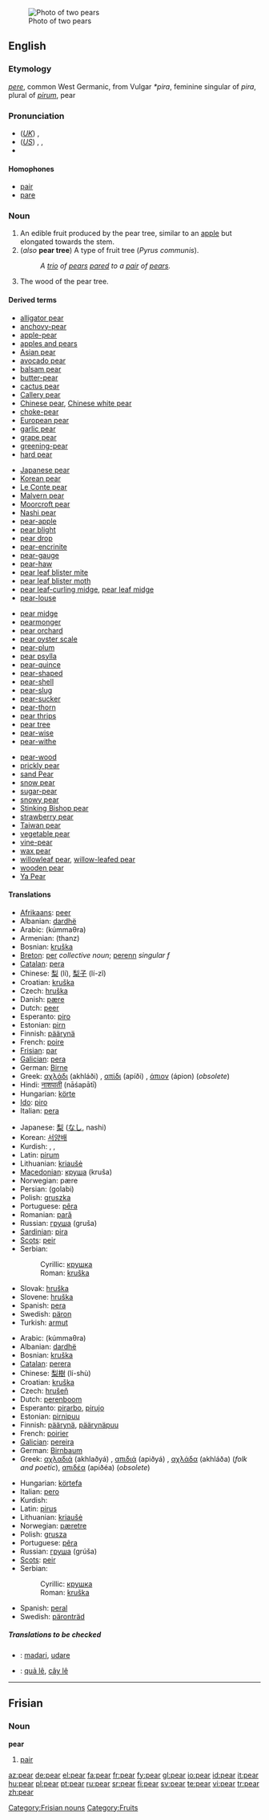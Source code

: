 {{wikipedia|dab=pear (disambiguation)|pear}}
[[Image:Pears.jpg|thumb|Photo of two pears]]
==English==

===Etymology===
{{OE.}} ''[[pere]]'', common West Germanic, from Vulgar {{L.}} ''*pira'', feminine singular of ''pira'', plural of ''[[pirum]]'', pear

===Pronunciation===
{{wikipedia}}
*(''[[Received Pronunciation|UK]]'') {{IPA|/pɛə/}}, {{SAMPA|/pE@/}}
*(''[[General American|US]]'') {{AHD|pâr}}, {{IPA|/pɛɹ/}}, {{SAMPA|/pEr\/}}
*{{audio|en-us-pear.ogg|Audio (US)}}

====Homophones====
{{commons}}
*[[pair]]
*[[pare]]

===Noun===
{{en-noun}}

# An edible fruit produced by the pear tree, similar to an [[apple]] but elongated towards the stem.
# (''also'' '''pear tree''') A type of fruit tree (''Pyrus communis'').
#:''A [[trio]] of [[pear]]s [[pare]]d to a [[pair]] of [[pear]]s.''
# The wood of the pear tree.

====Derived terms====
{{rel-top4|Terms derived from ''pear''}}
*[[alligator pear]]
*[[anchovy-pear]]
*[[apple-pear]]
*[[apples and pears]]
*[[Asian pear]]
*[[avocado pear]]
*[[balsam pear]]
*[[butter-pear]]
*[[cactus pear]]
*[[Callery pear]]
*[[Chinese pear]], [[Chinese white pear]]
*[[choke-pear]]
*[[European pear]]
*[[garlic pear]]
*[[grape pear]]
*[[greening-pear]]
*[[hard pear]]
{{rel-mid4}}
*[[Japanese pear]]
*[[Korean pear]]
*[[Le Conte pear]]
*[[Malvern pear]]
*[[Moorcroft pear]]
*[[Nashi pear]]
*[[pear-apple]]
*[[pear blight]]
*[[pear drop]]
*[[pear-encrinite]]
*[[pear-gauge]]
*[[pear-haw]]
*[[pear leaf blister mite]]
*[[pear leaf blister moth]]
*[[pear leaf-curling midge]], [[pear leaf midge]]
*[[pear-louse]]
{{rel-mid4}}
*[[pear midge]]
*[[pearmonger]]
*[[pear orchard]]
*[[pear oyster scale]]
*[[pear-plum]]
*[[pear psylla]]
*[[pear-quince]]
*[[pear-shaped]]
*[[pear-shell]]
*[[pear-slug]]
*[[pear-sucker]]
*[[pear-thorn]]
*[[pear thrips]]
*[[pear tree]]
*[[pear-wise]]
*[[pear-withe]]
{{rel-mid4}}
*[[pear-wood]]
*[[prickly pear]]
*[[sand Pear]]
*[[snow pear]]
*[[sugar-pear]]
*[[snowy pear]]
*[[Stinking Bishop pear]]
*[[strawberry pear]]
*[[Taiwan pear]]
*[[vegetable pear]]
*[[vine-pear]]
*[[wax pear]]
*[[willowleaf pear]], [[willow-leafed pear]]
*[[wooden pear]]
*[[Ya Pear]]
{{rel-bottom}}

====Translations====
{{trans-top|fruit}}
*[[Afrikaans]]: [[peer]]
*Albanian: [[dardhë]] {{f}}
*Arabic: {{ARchar|[[كمثرى|كُمّثْرَى]]}} (kúmmaθra) {{f}}
*Armenian: (thanz)
*Bosnian: [[kruška]] {{f}}
*[[Breton]]: [[per]] ''collective noun''; [[perenn]] ''singular f''
*[[Catalan]]: [[pera]] {{f}}
*Chinese: [[梨]] (lí), [[梨子]] (lí-zǐ)
*Croatian: [[kruška]] {{f}}
*Czech: [[hruška]] {{f}}
*Danish: [[pære]]
*Dutch: [[peer]] {{f}}
*Esperanto: [[piro]]
*Estonian: [[pirn]]
*Finnish: [[päärynä]]
*French: [[poire]] {{f}}
*[[Frisian]]: [[par]]
*[[Galician]]: [[pera]] {{f}}
*German: [[Birne]] {{f}}
*Greek: [[αχλάδι]] (akhláði) {{n}}, [[απίδι]] (apíði) {{n}}, [[άπιον]] (ápion) {{n}} (''obsolete'')
*Hindi: [[नाशपाती]] (nāśapātī) {{f}}
*Hungarian: [[körte]]
*[[Ido]]: [[piro]]
*Italian: [[pera]] {{f}}
{{trans-mid}}
*Japanese: [[梨]] ([[なし]], nashi)
*Korean: [[서양배]]
*Kurdish: {{t|ku|hirmî}} {{f}}, {{t|ku|karçîn}}, {{KUchar|[[هه‌رمێ]]}}
*Latin: [[pirum]] {{n}}
*Lithuanian: [[kriaušė]] {{f}}
*[[Macedonian]]: [[круша]] (kruša) {{f}}
*Norwegian: pære {{c}}
*Persian: {{FAchar|[[گلابی]]}} (golabi)
*Polish: [[gruszka]] {{f}}
*Portuguese: [[pêra]] {{f}}
*Romanian: [[pară]] {{f}}
*Russian: [[груша]] (gruša) {{f}}
*[[Sardinian]]: [[pira]] {{f}}
*[[Scots]]: [[peir]]
*Serbian:
*:Cyrillic: [[крушка]] {{f}}
*:Roman: [[kruška]] {{f}}
*Slovak: [[hruška]] {{f}}
*Slovene: [[hruška]] {{f}}
*Spanish: [[pera]] {{f}}
*Swedish: [[päron]] {{n}}
*Turkish: [[armut]]
{{trans-bottom}}

{{trans-top|tree}}
*Arabic: {{ARchar|[[كمثرى|كُمّثْرَى]]}} (kúmmaθra) {{f}}
*Albanian: [[dardhë]] {{f}}
*Bosnian: [[kruška]] {{f}}
*[[Catalan]]: [[perera]] {{f}}
*Chinese: [[梨樹]] (lí-shù)
*Croatian: [[kruška]] {{f}}
*Czech: [[hrušeň]] {{f}}
*Dutch: [[perenboom]] {{m}}
*Esperanto: [[pirarbo]], [[pirujo]]
*Estonian: [[pirnipuu]]
*Finnish: [[päärynä]], [[päärynäpuu]]
*French: [[poirier]] {{m}}
*[[Galician]]: [[pereira]] {{f}}
*German: [[Birnbaum]] {{m}}
*Greek: [[αχλαδιά]] (akhlaðyá) {{f}}, [[απιδιά]] (apiðyá) {{f}}, [[αχλάδα]] (akhláða) {{f}} (''folk and poetic''), [[απιδέα]] (apiðéa) {{f}} (''obsolete'')
{{trans-mid}}
*Hungarian: [[körte]][[fa]]
*Italian: [[pero#Italian|pero]] {{m}}
*Kurdish: {{KUchar|[[دار هه‌رمێ]]}}
*Latin: [[pirus]] {{m}}
*Lithuanian: [[kriaušė]] {{f}}
*Norwegian: [[pæretre]] {{n}}
*Polish: [[grusza]] {{f}}
*Portuguese: [[pêra]] {{f}}
*Russian: [[груша]] (grúša) {{f}}
*[[Scots]]: [[peir]]
*Serbian:
*:Cyrillic: [[крушка]] {{f}}
*:Roman: [[kruška]] {{f}}
*Spanish: [[peral]] {{m}}
*Swedish: [[päronträd]]
{{trans-bottom}}

=====Translations to be checked=====
{{checktrans}}
*{{ttbc|Basque}}: [[madari]], [[udare]]
*{{ttbc|Vietnamese}}: [[quả lê]], [[cây lê]]
----

==Frisian==

===Noun===
'''pear'''

# [[pair]]

[[Category:Frisian nouns]]
[[Category:Fruits]]

[[az:pear]]
[[de:pear]]
[[el:pear]]
[[fa:pear]]
[[fr:pear]]
[[fy:pear]]
[[gl:pear]]
[[io:pear]]
[[id:pear]]
[[it:pear]]
[[hu:pear]]
[[pl:pear]]
[[pt:pear]]
[[ru:pear]]
[[sr:pear]]
[[fi:pear]]
[[sv:pear]]
[[te:pear]]
[[vi:pear]]
[[tr:pear]]
[[zh:pear]]